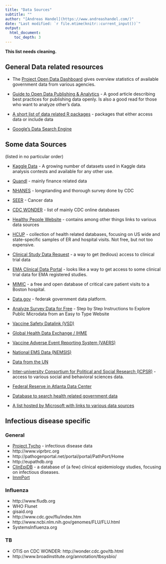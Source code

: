 ```yaml
---
title: "Data Sources"
subtitle: ""
author: "[Andreas Handel](https://www.andreashandel.com/)"
date: "Last modified: `r file.mtime(knitr::current_input())`"
output: 
  html_document:
    toc_depth: 3
---
```


__This list needs cleaning.__


## General Data related resources

* The [Project Open Data Dashboard](https://labs.data.gov/dashboard/) gives overview statistics of available government data from various agencies.

* [Guide to Open Data Publishing & Analytics](http://blog.kaggle.com/2016/10/21/a-guide-to-open-data-publishing-analytics/) - A good article describing best practices for publishing data openly. Is also a good read for those who want to analyze other's data.

* [A short list of data related R packages](https://rviews.rstudio.com/2017/11/01/r-data-packages/) - packages that either access data or include data

* [Google's Data Search Engine](https://toolbox.google.com/datasetsearch)


## Some data Sources
(listed in no particular order)

* [Kaggle Data](https://www.kaggle.com/datasets) - A growing number of datasets used in Kaggle data analysis contests and available for any other use.

* [Quandl](http://www.quandl.com) - mainly finance related data

* [NHANES](http://www.cdc.gov/nchs/nhanes.htm) - longstanding and thorough survey done by CDC

* [SEER](http://seer.cancer.gov/) - Cancer data

* [CDC WONDER](http://wonder.cdc.gov/) - list of mainly CDC online databases

* [Healthy People Website](https://www.healthypeople.gov/) - contains among other things links to various data sources

* [HCUP](http://www.hcup-us.ahrq.gov)  - collection of health related databases, focusing on US wide and state-specific samples of ER and hospital visits. Not free, but not too expensive.

* [Clinical Study Data Request](https://www.clinicalstudydatarequest.com/) - a way to get (tedious) access to clinical trial data

* [EMA Clinical Data Portal](https://clinicaldata.ema.europa.eu/web/cdp/home) - looks like a way to get access to some clinical trial data for EMA registered studies.

* [MIMIC](https://mimic.physionet.org/) - a free and open database of critical care patient visits to a Boston hospital.

* [Data.gov](http://www.data.gov/) - federak government data platform.

* [Analyze Survey Data for Free](http://asdfree.com/) - Step by Step Instructions to Explore Public Microdata from an Easy to Type Website

* [Vaccine Safety Datalink (VSD)](https://www.cdc.gov/vaccinesafety/ensuringsafety/monitoring/vsd/accessing-data.html)

* [Global Health Data Exchange / IHME](http://ghdx.healthdata.org/)

* [Vaccine Adverse Event Reporting System (VAERS)](https://vaers.hhs.gov/)

* [National EMS Data (NEMSIS)](https://nemsis.org/)

* [Data from the UN](http://data.un.org/)

* [Inter-university Consortium for Political and Social Research (ICPSR)](http://www.icpsr.umich.edu/) - access to various social and behavioral sciences data.

* [Federal Reserve in Atlanta Data Center](http://acrdc.gsu.edu/index.html)

* [Database to search health related government data](https://www.healthdata.gov/)

* [A list hosted by Microsoft with links to various data sources](http://mran.revolutionanalytics.com/documents/data/)


## Infectious disease specific

### General
* [Project Tycho](https://www.tycho.pitt.edu/) - infectious disease data
* http://www.viprbrc.org
* http://pathogenportal.net/portal/portal/PathPort/Home
* http://eupathdb.org
* [ClinEpiDB](https://clinepidb.org) - a database of (a few) clinical epidemiology studies, focusing on infectious diseases. 
* [ImmPort](https://immport.niaid.nih.gov)

### Influenza 
* http://www.fludb.org
*	WHO Flunet
*	gisaid.org
*	http://www.cdc.gov/flu/index.htm
*	http://www.ncbi.nlm.nih.gov/genomes/FLU/FLU.html
*	SystemsInfluenza.org

### TB 
*	OTIS on CDC WONDER: http://wonder.cdc.gov/tb.html
*	http://www.broadinstitute.org/annotation/tbsysbio/



